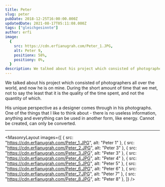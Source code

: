 ```yaml
---
title: Peter
slug: peter
pubDate: 2018-12-25T16:00:00.000Z
updatedDate: 2021-08-17T05:11:08.000Z
tags: ["gleichgesinnte"]
author: erfi
image:
  {
    src: https://cdn.erfianugrah.com/Peter_1.JPG,
    alt: Peter 9,
    positionx: 58%,
    positiony: 0%,
  }
description: We talked about his project which consisted of photographers all over the world, and now he is on mine. During the short amount of time that we met, not to say the least that it is the quality of the time spent, and not the quantity of which.
---
```


We talked about his project which consisted of photographers all over the world, and now he is on mine. During the short amount of time that we met, not to say the least that it is the quality of the time spent, and not the quantity of which.

His unique perspective as a designer comes through in his photographs. One of the things that I like to think about - there is no useless information, anything and everything can be used in another form, like energy. Cannot be created, can only be converted.

---


<MasonryLayout
  images={[
    { src: "https://cdn.erfianugrah.com/Peter_1.JPG", alt: "Peter 1" },
    { src: "https://cdn.erfianugrah.com/Peter_2.JPG", alt: "Peter 3" },
    { src: "https://cdn.erfianugrah.com/Peter_3.JPG", alt: "Peter 3" },
    { src: "https://cdn.erfianugrah.com/Peter_4.JPG", alt: "Peter 4" },
    { src: "https://cdn.erfianugrah.com/Peter_5.JPG", alt: "Peter 5" },
    { src: "https://cdn.erfianugrah.com/Peter_6.JPG", alt: "Peter 6" },
    { src: "https://cdn.erfianugrah.com/Peter_7.JPG", alt: "Peter 7" },
    { src: "https://cdn.erfianugrah.com/Peter_8.JPG", alt: "Peter 8" },
  ]}
/>
